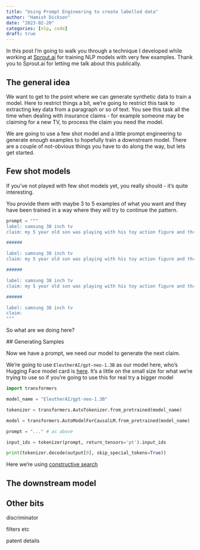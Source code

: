```yaml
---
title: "Using Prompt Engineering to create labelled data"
author: "Hamish Dickson"
date: "2023-02-20"
categories: [nlp, code]
draft: true
---
```


In this post I'm going to walk you through a technique I developed while working at [Sprout.ai](sprout.ai) for training NLP models with very few examples. Thank you to Sprout.ai for letting me talk about this publically.


## The general idea

We want to get to the point where we can generate synthetic data to train a model. Here to restrict things a bit, we're going to restrict this task to extracting key data from a paragraph or so of text. You see this task all the time when dealing with insurance claims - for example someone may be claiming for a new TV, to process the claim you need the model.

We are going to use a few shot model and a little prompt engineering to generate enough examples to hopefully train a downstream model. There are a couple of not-obvious things you have to do along the way, but lets get started.


## Few shot models

If you've not played with few shot models yet, you really should - it's quite interesting.

You provide them with maybe 3 to 5 examples of what you want and they have been trained in a way where they will try to continue the pattern.

```python
prompt = """
label: samsung 38 inch tv
claim: my 5 year old son was playing with his toy action figure and threw it at the tv. It's a samsung 38 inch tv and 2 years old.

######

label: samsung 38 inch tv
claim: my 5 year old son was playing with his toy action figure and threw it at the tv. It's a samsung 38 inch tv and 2 years old.

######

label: samsung 38 inch tv
claim: my 5 year old son was playing with his toy action figure and threw it at the tv. It's a samsung 38 inch tv and 2 years old.

######

label: samsung 38 inch tv
claim:
"""
```

So what are we doing here?


## Generating Samples

Now we have a prompt, we need our model to generate the next claim.

We're going to use `EleutherAI/gpt-neo-1.3B` as our model here, who's Hugging Face model card is [here](https://huggingface.co/EleutherAI/gpt-neo-1.3B). It's a little on the small size for what we're trying to use so if you're going to use this for real try a bigger model


```python
import transformers

model_name = "EleutherAI/gpt-neo-1.3B"

tokenizer = transformers.AutoTokenizer.from_pretrained(model_name)

model = transformers.AutoModelForCausalLM.from_pretrained(model_name)

prompt = "..." # as above

input_ids = tokenizer(prompt, return_tensors='pt').input_ids

print(tokenizer.decode(output[0], skip_special_tokens=True))
```

Here we're using [constructive search](https://huggingface.co/blog/introducing-csearch)



## The downstream model



## Other bits

discriminator

filters etc

patent details
